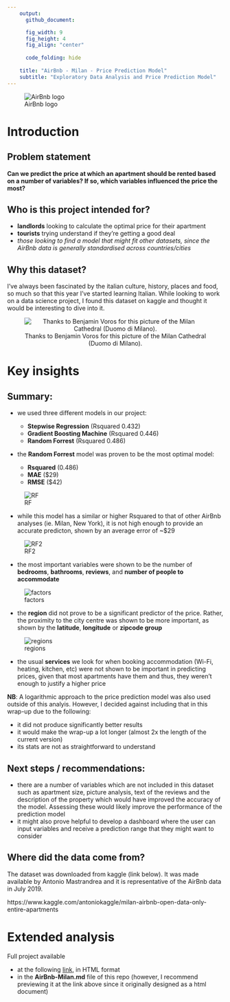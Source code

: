 ```yaml
---
    output:
      github_document:

      fig_width: 9
      fig_height: 4
      fig_align: "center"
    
      code_folding: hide
      
    title: "AirBnb - Milan - Price Prediction Model"
    subtitle: "Exploratory Data Analysis and Price Prediction Model"
---
```



![AirBnb logo](_support files/airbnb.png)


# Introduction


## Problem statement

**Can we predict the price at which an apartment should be rented based on a number of variables? If so, which variables influenced the price the most?**


## Who is this project intended for?

* **landlords** looking to calculate the optimal price for their apartment
* **tourists** trying understand if they're getting a good deal
* *those looking to find a model that might fit other datasets, since the AirBnb data is generally standardised across countries/cities*


## Why this dataset?

I've always been fascinated by the italian culture, history, places and food, so much so that this year I've started learning Italian. While looking to work on a data science project, I found this dataset on kaggle and thought it would be interesting to dive into it.


<center>
![Thanks to Benjamin Voros for this picture of the Milan Cathedral (Duomo di Milano).](_support files/milano.jpg)
</center>


# Key insights


## Summary:

* we used three different models in our project: 

  - **Stepwise Regression** (Rsquared 0.432)
  - **Gradient Boosting Machine** (Rsquared 0.446)
  - **Random Forrest** (Rsquared 0.486)

* the **Random Forrest** model was proven to be the most optimal model:

  - **Rsquared** (0.486)
  - **MAE** (\$29) 
  - **RMSE** (\$42)

![RF](figures/RF-1.png)

* while this model has a similar or higher Rsquared to that of other AirBnb analyses (ie. Milan, New York), it is not high enough to provide an accurate predicton, shown by an average error of ~$29

![RF2](figures/RF2-1.png)

* the most important variables were shown to be the number of **bedrooms**, **bathrooms**, **reviews**, and **number of people to accommodate**

![factors](figures/factors-1.png)

* the **region** did not prove to be a significant predictor of the price. Rather, the proximity to the city centre was shown to be more important, as shown by the **latitude**, **longitude** or **zipcode group**

![regions](figures/zipcode group-1.png)

* the usual **services** we look for when booking accommodation (Wi-Fi, heating, kitchen, etc) were not shown to be important in predicting prices, given that most apartments have them and thus, they weren't enough to justify a higher price


**NB**: A logarithmic approach to the price prediction model was also used outside of this analyis. However, I decided against including that in this wrap-up due to the following:

* it did not produce significantly better results
* it would make the wrap-up a lot longer (almost 2x the length of the current version)
* its stats are not as straightforward to understand


## Next steps / recommendations:

* there are a number of variables which are not included in this dataset such as apartment size, picture analysis, text of the reviews and the description of the property which would have improved the accuracy of the model. Assessing these would likely improve the performance of the prediction model
* it might also prove helpful to develop a dashboard where the user can input variables and receive a prediction range that they might want to consider


## Where did the data come from?

The dataset was downloaded from kaggle (link below). It was made available by Antonio Mastrandrea and it is representative of the AirBnb data in July 2019.

https://www.kaggle.com/antoniokaggle/milan-airbnb-open-data-only-entire-apartments


# Extended analysis


Full project available

* at the following [link](http://htmlpreview.github.io/?https://github.com/peterhontaru/Price-Prediction-AirBnb-Milan-Apartments/blob/master/AirBnb-Milan.html), in HTML format
* in the **AirBnb-Milan.md** file of this repo (however, I recommend previewing it at the link above since it originally designed as a html document)